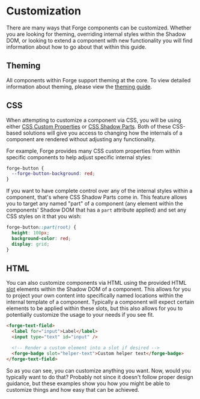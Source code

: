 
<Meta title="Getting Started/Customization" />

# Customization

There are many ways that Forge components can be customized. Whether you are looking for theming, overriding internal styles
within the Shadow DOM, or looking to extend a component with new functionality you will find information about how to go
about that within this guide.

## Theming

All components within Forge support theming at the core. To view detailed information about theming, please view the [theming guide](?path=/docs/getting-started-theming--docs).

## CSS

When attempting to customize a component via CSS, you will be using either [CSS Custom Properties][mdn-css-vars] or [CSS Shadow Parts][mdn-css-shadow-parts].
Both of these CSS-based solutions will give you access to changing how the internals of a component are rendered without adjusting any functionality.

For example, Forge provides many CSS custom properties from within specific components to help adjust specific internal styles:

```css
forge-button {
  --forge-button-background: red;
}
```

If you want to have complete control over any of the internal styles within a component, that's where CSS Shadow Parts come in. This feature allows you to target
any named "part" of a component (any element within the components' Shadow DOM that has a `part` attribute applied) and set any CSS styles on it that you wish:

```css
forge-button::part(root) {
  height: 100px;
  background-color: red;
  display: grid;
}
```

## HTML

You can also customize components via HTML using the provided HTML [slot][mdn-slots] elements within the Shadow DOM of a component. This allows for you to project
your own content into specifically named locations within the internal template of a component. Typically a component will expect certain elements to be applied
within these slots, but this also allows for you to potentially customize the usage to your needs if you see fit.

```html
<forge-text-field>
  <label for="input">Label</label>
  <input type="text" id="input" />

  <!-- Render a custom element into a slot if desired -->
  <forge-badge slot="helper-text">Custom helper text</forge-badge>
</forge-text-field>
```

So as you can see, you can customize anything you want. Now, would you typically want to do that? Probably not since it doesn't follow proper design guidance, but
these examples show you how you might be able to customize things and how easy that can be achieved.

[mdn-css-vars]: https://developer.mozilla.org/en-US/docs/Web/CSS/--*
[mdn-css-shadow-parts]: https://developer.mozilla.org/en-US/docs/Web/CSS/--*
[mdn-slots]: https://developer.mozilla.org/en-US/docs/Web/HTML/Element/slot
[mdn-custom-elements]: https://developer.mozilla.org/en-US/docs/Web/Web_Components/Using_custom_elements
[forge-component-arch]: ?path=/story/guides-component-architecture--page

